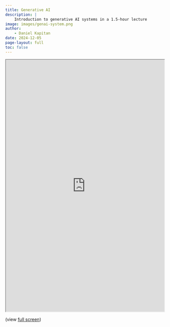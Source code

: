 ```yaml
---
title: Generative AI
description: |
    Introduction to generative AI systems in a 1.5-hour lecture
image: images/genai-system.png
author:
    - Daniel Kapitan
date: 2024-12-05
page-layout: full
toc: false
---
```


```{=html}
<iframe width="100%" height="800" src="https://anthology-of-data.science/lecture-generative-ai/#/title-slide" title="Lecture"></iframe>
```
(view [full screen](https://anthology-of-data.science/lecture-generative-ai/#/title-slide))